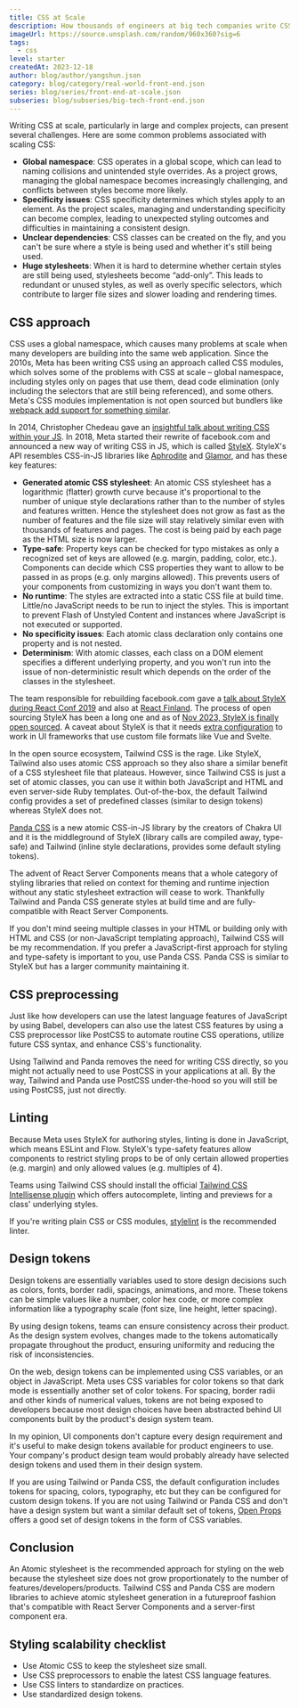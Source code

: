 ```yaml
---
title: CSS at Scale
description: How thousands of engineers at big tech companies write CSS.
imageUrl: https://source.unsplash.com/random/960x360?sig=6
tags:
  - css
level: starter
createdAt: 2023-12-18
author: blog/author/yangshun.json
category: blog/category/real-world-front-end.json
series: blog/series/front-end-at-scale.json
subseries: blog/subseries/big-tech-front-end.json
---
```


Writing CSS at scale, particularly in large and complex projects, can present several challenges. Here are some common problems associated with scaling CSS:

- **Global namespace**: CSS operates in a global scope, which can lead to naming collisions and unintended style overrides. As a project grows, managing the global namespace becomes increasingly challenging, and conflicts between styles become more likely.
- **Specificity issues**: CSS specificity determines which styles apply to an element. As the project scales, managing and understanding specificity can become complex, leading to unexpected styling outcomes and difficulties in maintaining a consistent design.
- **Unclear dependencies**: CSS classes can be created on the fly, and you can't be sure where a style is being used and whether it's still being used.
- **Huge stylesheets**: When it is hard to determine whether certain styles are still being used, stylesheets become “add-only”. This leads to redundant or unused styles, as well as overly specific selectors, which contribute to larger file sizes and slower loading and rendering times.

## CSS approach

CSS uses a global namespace, which causes many problems at scale when many developers are building into the same web application. Since the 2010s, Meta has been writing CSS using an approach called CSS modules, which solves some of the problems with CSS at scale – global namespace, including styles only on pages that use them, dead code elimination (only including the selectors that are still being referenced), and some others. Meta's CSS modules implementation is not open sourced but bundlers like [webpack add support for something similar](https://github.com/css-modules/css-modules).

In 2014, Christopher Chedeau gave an [insightful talk about writing CSS within your JS](https://blog.vjeux.com/2014/javascript/react-css-in-js-nationjs.html). In 2018, Meta started their rewrite of facebook.com and announced a new way of writing CSS in JS, which is called [StyleX](https://stylexjs.com/). StyleX's API resembles CSS-in-JS libraries like [Aphrodite](https://github.com/Khan/aphrodite) and [Glamor](https://github.com/threepointone/glamor), and has these key features:

- **Generated atomic CSS stylesheet**: An atomic CSS stylesheet has a logarithmic (flatter) growth curve because it's proportional to the number of unique style declarations rather than to the number of styles and features written. Hence the stylesheet does not grow as fast as the number of features and the file size will stay relatively similar even with thousands of features and pages. The cost is being paid by each page as the HTML size is now larger.
- **Type-safe**: Property keys can be checked for typo mistakes as only a recognized set of keys are allowed (e.g. margin, padding, color, etc.). Components can decide which CSS properties they want to allow to be passed in as props (e.g. only margins allowed). This prevents users of your components from customizing in ways you don't want them to.
- **No runtime**: The styles are extracted into a static CSS file at build time. Little/no JavaScript needs to be run to inject the styles. This is important to prevent Flash of Unstyled Content and instances where JavaScript is not executed or supported.
- **No specificity issues**: Each atomic class declaration only contains one property and is not nested.
- **Determinism**: With atomic classes, each class on a DOM element specifies a different underlying property, and you won't run into the issue of non-deterministic result which depends on the order of the classes in the stylesheet.

The team responsible for rebuilding facebook.com gave a [talk about StyleX during React Conf 2019](https://youtu.be/9JZHodNR184?si=Hf4yX0i5Tlx1wSkz&t=220) and also at [React Finland](https://www.youtube.com/watch?v=ur-sGzUWId4). The process of open sourcing StyleX has been a long one and as of [Nov 2023, StyleX is finally open sourced](https://stylex-docusaurus.vercel.app/blog/introducing-stylex/). A caveat about StyleX is that it needs [extra configuration](https://stylex-docusaurus.vercel.app/docs/learn/thinking-in-stylex/#when-authoring-your-ui-in-javascript) to work in UI frameworks that use custom file formats like Vue and Svelte.

In the open source ecosystem, Tailwind CSS is the rage. Like StyleX, Tailwind also uses atomic CSS approach so they also share a similar benefit of a CSS stylesheet file that plateaus. However, since Tailwind CSS is just a set of atomic classes, you can use it within both JavaScript and HTML and even server-side Ruby templates. Out-of-the-box, the default Tailwind config provides a set of predefined classes (similar to design tokens) whereas StyleX does not.

[Panda CSS](https://panda-css.com/) is a new atomic CSS-in-JS library by the creators of Chakra UI and it is the middleground of StyleX (library calls are compiled away, type-safe) and Tailwind (inline style declarations, provides some default styling tokens).

The advent of React Server Components means that a whole category of styling libraries that relied on context for theming and runtime injection without any static stylesheet extraction will cease to work. Thankfully Tailwind and Panda CSS generate styles at build time and are fully-compatible with React Server Components.

If you don't mind seeing multiple classes in your HTML or building only with HTML and CSS (or non-JavaScript templating approach), Tailwind CSS will be my recommendation. If you prefer a JavaScript-first approach for styling and type-safety is important to you, use Panda CSS. Panda CSS is similar to StyleX but has a larger community maintaining it.

## CSS preprocessing

Just like how developers can use the latest language features of JavaScript by using Babel, developers can also use the latest CSS features by using a CSS preprocessor like PostCSS to automate routine CSS operations, utilize future CSS syntax, and enhance CSS's functionality.

Using Tailwind and Panda removes the need for writing CSS directly, so you might not actually need to use PostCSS in your applications at all. By the way, Tailwind and Panda use PostCSS under-the-hood so you will still be using PostCSS, just not directly.

## Linting

Because Meta uses StyleX for authoring styles, linting is done in JavaScript, which means ESLint and Flow. StyleX's type-safety features allow components to restrict styling props to be of only certain allowed properties (e.g. margin) and only allowed values (e.g. multiples of 4).

Teams using Tailwind CSS should install the official [Tailwind CSS Intellisense plugin](https://tailwindcss.com/docs/editor-setup) which offers autocomplete, linting and previews for a class' underlying styles.

If you're writing plain CSS or CSS modules, [stylelint](https://stylelint.io/) is the recommended linter.

## Design tokens

Design tokens are essentially variables used to store design decisions such as colors, fonts, border radii, spacings, animations, and more. These tokens can be simple values like a number, color hex code, or more complex information like a typography scale (font size, line height, letter spacing).

By using design tokens, teams can ensure consistency across their product. As the design system evolves, changes made to the tokens automatically propagate throughout the product, ensuring uniformity and reducing the risk of inconsistencies.

On the web, design tokens can be implemented using CSS variables, or an object in JavaScript. Meta uses CSS variables for color tokens so that dark mode is essentially another set of color tokens. For spacing, border radii and other kinds of numerical values, tokens are not being exposed to developers because most design choices have been abstracted behind UI components built by the product's design system team.

In my opinion, UI components don't capture every design requirement and it's useful to make design tokens available for product engineers to use. Your company's product design team would probably already have selected design tokens and used them in their design system.

If you are using Tailwind or Panda CSS, the default configuration includes tokens for spacing, colors, typography, etc but they can be configured for custom design tokens. If you are not using Tailwind or Panda CSS and don't have a design system but want a similar default set of tokens, [Open Props](https://open-props.style/) offers a good set of design tokens in the form of CSS variables.

## Conclusion

An Atomic stylesheet is the recommended approach for styling on the web because the stylesheet size does not grow proportionately to the number of features/developers/products. Tailwind CSS and Panda CSS are modern libraries to achieve atomic stylesheet generation in a futureproof fashion that's compatible with React Server Components and a server-first component era.

## Styling scalability checklist

- Use Atomic CSS to keep the stylesheet size small.
- Use CSS preprocessors to enable the latest CSS language features.
- Use CSS linters to standardize on practices.
- Use standardized design tokens.
